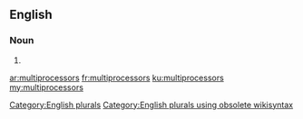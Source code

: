 ==English==

===Noun===
{{head|en}}

# {{plural of|multiprocessor}}

[[Category:English plurals]][[Category:English plurals using obsolete wikisyntax]]

[[ar:multiprocessors]]
[[fr:multiprocessors]]
[[ku:multiprocessors]]
[[my:multiprocessors]]